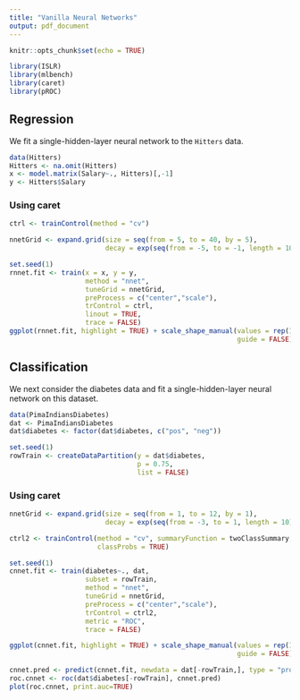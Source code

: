 ```yaml
---
title: "Vanilla Neural Networks"
output: pdf_document
---
```


```r
knitr::opts_chunk$set(echo = TRUE)
```

```r
library(ISLR)
library(mlbench)
library(caret)
library(pROC)
```

## Regression

We fit a single-hidden-layer neural network to the `Hitters` data.

```r
data(Hitters)
Hitters <- na.omit(Hitters)
x <- model.matrix(Salary~., Hitters)[,-1]
y <- Hitters$Salary
```

### Using caret

```r
ctrl <- trainControl(method = "cv")

nnetGrid <- expand.grid(size = seq(from = 5, to = 40, by = 5), 
                        decay = exp(seq(from = -5, to = -1, length = 10)))

set.seed(1)
rnnet.fit <- train(x = x, y = y,
                   method = "nnet",
                   tuneGrid = nnetGrid,
                   preProcess = c("center","scale"),
                   trControl = ctrl,
                   linout = TRUE,
                   trace = FALSE)
ggplot(rnnet.fit, highlight = TRUE) + scale_shape_manual(values = rep(19,10), 
                                                         guide = FALSE)
```


## Classification

We next consider the diabetes data and fit a single-hidden-layer neural network on this dataset.

```r
data(PimaIndiansDiabetes)
dat <- PimaIndiansDiabetes
dat$diabetes <- factor(dat$diabetes, c("pos", "neg"))

set.seed(1)
rowTrain <- createDataPartition(y = dat$diabetes,
                                p = 0.75,
                                list = FALSE)
```

### Using caret

```r
nnetGrid <- expand.grid(size = seq(from = 1, to = 12, by = 1), 
                        decay = exp(seq(from = -3, to = 1, length = 10)))

ctrl2 <- trainControl(method = "cv", summaryFunction = twoClassSummary,
                      classProbs = TRUE)

set.seed(1)
cnnet.fit <- train(diabetes~., dat, 
                   subset = rowTrain, 
                   method = "nnet",
                   tuneGrid = nnetGrid,
                   preProcess = c("center","scale"),
                   trControl = ctrl2,
                   metric = "ROC",
                   trace = FALSE)

ggplot(cnnet.fit, highlight = TRUE) + scale_shape_manual(values = rep(19,10), 
                                                         guide = FALSE)
```


```r
cnnet.pred <- predict(cnnet.fit, newdata = dat[-rowTrain,], type = "prob")[,1]
roc.cnnet <- roc(dat$diabetes[-rowTrain], cnnet.pred)
plot(roc.cnnet, print.auc=TRUE)
```

